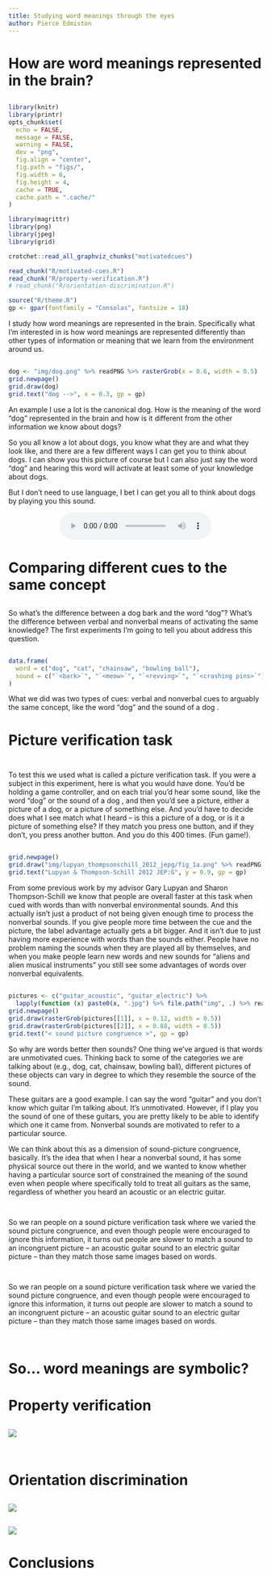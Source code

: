 ```yaml
---
title: Studying word meanings through the eyes
author: Pierce Edmiston
---
```


# How are word meanings represented in the brain?

##

```r
library(knitr)
library(printr)
opts_chunk$set(
  echo = FALSE,
  message = FALSE,
  warning = FALSE,
  dev = "png",
  fig.align = "center",
  fig.path = "figs/",
  fig.width = 6,
  fig.height = 4,
  cache = TRUE,
  cache.path = ".cache/"
)

library(magrittr)
library(png)
library(jpeg)
library(grid)

crotchet::read_all_graphviz_chunks("motivatedcues")

read_chunk("R/motivated-cues.R")
read_chunk("R/property-verification.R")
# read_chunk("R/orientation-discrimination.R")

source("R/theme.R")
gp <- gpar(fontfamily = "Consolas", fontsize = 18)
```

<aside class="notes">
I study how word meanings are represented in the brain. Specifically what I’m interested in is how word meanings are represented differently than other types of information or meaning that we learn from the environment around us.
</aside>

## 

```r
dog <- "img/dog.png" %>% readPNG %>% rasterGrob(x = 0.6, width = 0.5)
grid.newpage()
grid.draw(dog)
grid.text("dog -->", x = 0.3, gp = gp)
```

<aside class="notes">
An example I use a lot is the canonical dog. How is the meaning of the word "dog" represented in the brain and how is it different from the other information we know about dogs?

So you all know a lot about dogs, you know what they are and what they look like, and there are a few different ways I can get you to think about dogs. I can show you this picture of course but I can also just say the word “dog” and hearing this word will activate at least some of your knowledge about dogs.

But I don’t need to use language, I bet I can get you all to think about dogs by playing you this sound.
</aside>

<div style="text-align: center;">
  <audio src="http://sapir.psych.wisc.edu/meri/bark.wav" controls>
</div>

# Comparing different cues to the same concept

##

<aside class="notes">
So what’s the difference between a dog bark and the word “dog”? What’s the difference between verbal and nonverbal means of activating the same knowledge? The first experiments I’m going to tell you about address this question.
</aside>

##

```r
data.frame(
  word = c("dog", "cat", "chainsaw", "bowling ball"),
  sound = c("`<bark>`", "`<meow>`", "`<revving>`", "`<crashing pins>`")
)
```

<aside class="notes">
What we did was two types of cues: verbal and nonverbal cues to arguably the same concept, like the word "dog" and the sound of a dog <bark>.
</aside>

# Picture verification task

##

```r
```

<aside class="notes">
To test this we used what is called a picture verification task. If you were a subject in this experiment, here is what you would have done. You'd be holding a game controller, and on each trial you'd hear some sound, like the word "dog" or the sound of a dog <bark>, and then you'd see a picture, either a picture of a dog, or a picture of something else. And you'd have to decide does what I see match what I heard -- is this a picture of a dog, or is it a picture of something else? If they match you press one button, and if they don't, you press another button. And you do this 400 times. (Fun game!).
</aside>

##

```r
grid.newpage()
grid.draw("img/lupyan_thompsonschill_2012_jepg/fig_1a.png" %>% readPNG %>% rasterGrob(height = 0.8))
grid.text("Lupyan & Thompson-Schill 2012 JEP:G", y = 0.9, gp = gp)
```

<aside class="notes">
From some previous work by my advisor Gary Lupyan and Sharon Thompson-Schill we know that people are overall faster at this task when cued with words than with nonverbal environmental sounds. And this actually isn't just a product of not being given enough time to process the nonverbal sounds. If you give people more time between the cue and the picture, the label advantage actually gets a bit bigger. And it isn't due to just having more experience with words than the sounds either. People have no problem naming the sounds when they are played all by themselves, and when you make people learn new words and new sounds for "aliens and alien musical instruments" you still see some advantages of words over nonverbal equivalents.
</aside>

##

```r
pictures <- c("guitar_acoustic", "guitar_electric") %>%
  lapply(function (x) paste0(x, ".jpg") %>% file.path("img", .) %>% readJPEG)
grid.newpage()
grid.draw(rasterGrob(pictures[[1]], x = 0.12, width = 0.5))
grid.draw(rasterGrob(pictures[[2]], x = 0.88, width = 0.5))
grid.text("< sound picture congruence >", gp = gp)
```

<aside class="notes">
So why are words better then sounds? One thing we've argued is that words are unmotivated cues. Thinking back to some of the categories we are talking about (e.g., dog, cat, chainsaw, bowling ball), different pictures of these objects can vary in degree to which they resemble the source of the sound.

These guitars are a good example. I can say the word "guitar" and you don't know which guitar I'm talking about. It's unmotivated. However, if I play you the sound of one of these guitars, you are pretty likely to be able to identify which one it came from. Nonverbal sounds are motivated to refer to a particular source.

We can think about this as a dimension of sound-picture congruence, basically. It's the idea that when I hear a nonverbal sound, it has some physical source out there in the world, and we wanted to know whether having a particular source sort of constrained the meaning of the sound even when people where specifically told to treat all guitars as the same, regardless of whether you heard an acoustic or an electric guitar.
</aside>

##

```r
```

<aside class="notes">
So we ran people on a sound picture verification task where we varied the sound picture congruence, and even though people were encouraged to ignore this information, it turns out people are slower to match a sound to an incongruent picture -- an acoustic guitar sound to an electric guitar picture -- than they match those same images based on words.
</aside>

##

```r
```

<aside class="notes">
So we ran people on a sound picture verification task where we varied the sound picture congruence, and even though people were encouraged to ignore this information, it turns out people are slower to match a sound to an incongruent picture -- an acoustic guitar sound to an electric guitar picture -- than they match those same images based on words.
</aside>

##

```r
```

<aside class="notes">
</aside>

# So... word meanings are symbolic?

<aside class="notes">
</aside>

# Property verification

##

![](img/visual-knowledge/property-verification/trial-structure.png)

<aside class="notes">
</aside>

##

```r
```

<aside class="notes">
</aside>

# Orientation discrimination

##

![](img/visual-knowledge/orientation-discrimination/trial-structure.png)

<aside class="notes">
</aside>

##

![](img/visual-knowledge/orientation-discrimination/results.png)

<aside class="notes">
</aside>

# Conclusions
